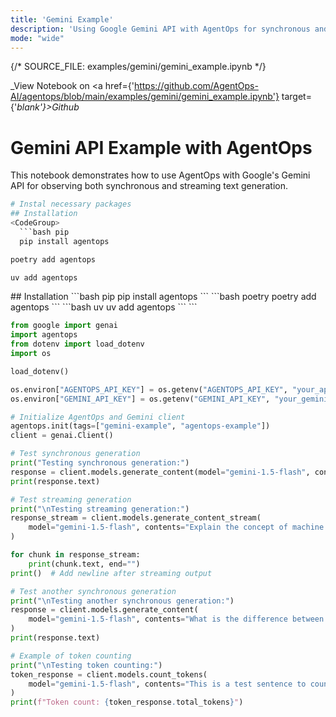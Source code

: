 ```yaml
---
title: 'Gemini Example'
description: 'Using Google Gemini API with AgentOps for synchronous and streaming text generation'
mode: "wide"
---
```

{/*  SOURCE_FILE: examples/gemini/gemini_example.ipynb  */}

_View Notebook on <a href={'https://github.com/AgentOps-AI/agentops/blob/main/examples/gemini/gemini_example.ipynb'} target={'_blank'}>Github</a>_

# Gemini API Example with AgentOps

This notebook demonstrates how to use AgentOps with Google's Gemini API for observing both synchronous and streaming text generation.


```python
# Instal necessary packages
## Installation
<CodeGroup>
  ```bash pip
  pip install agentops
  ```
  ```bash poetry
  poetry add agentops
  ```
  ```bash uv
  uv add agentops
  ```
</CodeGroup>
## Installation
<CodeGroup>
  ```bash pip
  pip install agentops
  ```
  ```bash poetry
  poetry add agentops
  ```
  ```bash uv
  uv add agentops
  ```
</CodeGroup>
```


```python
from google import genai
import agentops
from dotenv import load_dotenv
import os
```


```python
load_dotenv()

os.environ["AGENTOPS_API_KEY"] = os.getenv("AGENTOPS_API_KEY", "your_api_key_here")
os.environ["GEMINI_API_KEY"] = os.getenv("GEMINI_API_KEY", "your_gemini_api_key_here")
```


```python
# Initialize AgentOps and Gemini client
agentops.init(tags=["gemini-example", "agentops-example"])
client = genai.Client()
```


```python
# Test synchronous generation
print("Testing synchronous generation:")
response = client.models.generate_content(model="gemini-1.5-flash", contents="What are the three laws of robotics?")
print(response.text)
```


```python
# Test streaming generation
print("\nTesting streaming generation:")
response_stream = client.models.generate_content_stream(
    model="gemini-1.5-flash", contents="Explain the concept of machine learning in simple terms."
)

for chunk in response_stream:
    print(chunk.text, end="")
print()  # Add newline after streaming output

# Test another synchronous generation
print("\nTesting another synchronous generation:")
response = client.models.generate_content(
    model="gemini-1.5-flash", contents="What is the difference between supervised and unsupervised learning?"
)
print(response.text)
```


```python
# Example of token counting
print("\nTesting token counting:")
token_response = client.models.count_tokens(
    model="gemini-1.5-flash", contents="This is a test sentence to count tokens."
)
print(f"Token count: {token_response.total_tokens}")
```
